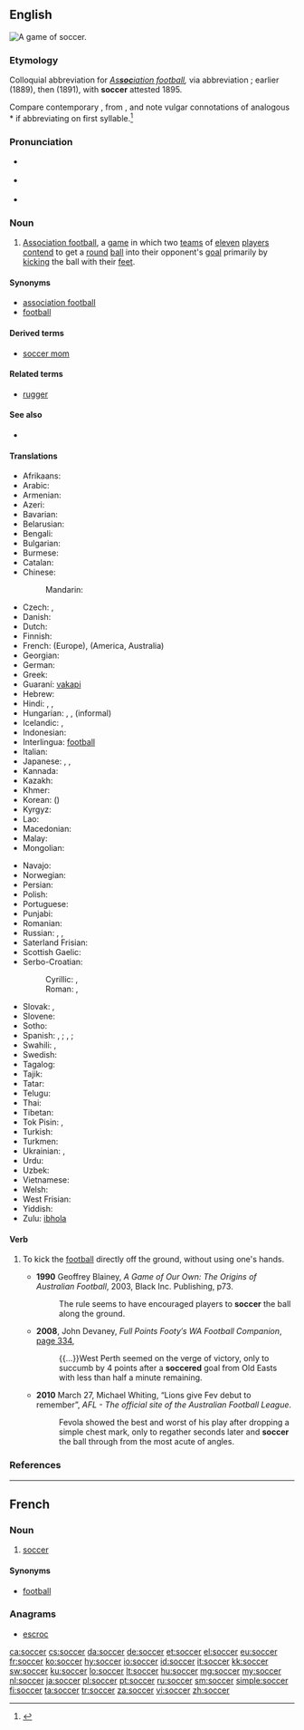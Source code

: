 {{also|socker}}

==English==
[[Image:FIFA World Cup 2006 - SWE vs. PAR.jpg|thumb|right|A game of soccer.]]
{{wikipedia}}

===Etymology===
Colloquial abbreviation for ''[[association football|As'''soc'''iation football]],'' via abbreviation {{term|assoc.|Assoc.|lang=en}}{{suffix||er|ss=7|t2=(slang suffix)}}; earlier {{term|socca|lang=en}} (1889), then {{term|socker|lang=en}} (1891), with '''soccer''' attested 1895.

Compare contemporary {{term|rugger|lang=en}}, from {{term|Rugby|lang=en}}, and note vulgar connotations of analogous *{{term||asser}} if abbreviating on first syllable.<ref>{{R:Online Etymology Dictionary}}</ref>

===Pronunciation===
* {{a|UK}} {{IPA|/ˈsɒk.əː/}} {{X-SAMPA|/"sQk@/}}
* {{a|US}} {{IPA|/ˈsɑk.ɚ/}} {{X-SAMPA|/"sAk@`/}}
* {{rhymes|ɒkə(r)}}

===Noun===
{{en-noun|-}}

# {{chiefly|North America|Australia|Ireland|New Zealand|South Africa}} [[association football|Association football]], a [[game]] in which two [[team]]s of [[eleven]] [[player]]s [[contend]] to get a [[round]] [[ball]] into their opponent's [[goal]] primarily by [[kick]]ing the ball with their [[foot|feet]].

====Synonyms====
* [[association football]] {{qualifier|UK}}
* [[football]] {{qualifier|ambiguous; this term may also refer to: American football, Australian Rules football, Canadian football, Gaelic football, Rugby League, Rugby Union}}

====Derived terms====
* [[soccer mom]]

====Related terms====
* [[rugger]]

====See also====
* {{pedialite|Association football}}

====Translations====
{{trans-top|soccer}}
* Afrikaans: {{t+|af|sokker|xs=Afrikaans}}
* Arabic: {{t-|ar|كرة القدم|f|tr=kúrat al-qádam}}
* Armenian: {{t+|hy|ֆուտբոլ|tr=futbol}}
* Azeri: {{t+|az|futbol|xs=Azeri}}
* Bavarian: {{tø|bar|Fuaßboi}}
* Belarusian: {{t+|be|футбол|m|tr=futból|sc=Cyrl}}
* Bengali: {{t-|bn|ফুটবল|tr=phuţbôl|sc=Beng}}
* Bulgarian: {{t-|bg|футбол|m|tr=futból|sc=Cyrl}}
* Burmese: {{t+|my|ဘောလုံး|tr=bo: loun:|sc=Mymr}}
* Catalan: {{t+|ca|futbol|m}}
* Chinese:
*: Mandarin: {{t+|cmn|足球|tr=zúqiú|sc=Hani}}
* Czech: {{t+|cs|fotbal|m}}, {{t+|cs|kopaná|f}}
* Danish: {{t+|da|fodbold|c}}
* Dutch: {{t+|nl|voetbal|n}}
* Finnish: {{t+|fi|jalkapallo}}
* French: {{t+|fr|football|m}} (Europe), {{t+|fr|soccer|m}} (America, Australia)
* Georgian: {{t-|ka|ფეხბურთი|tr=p'exburt'i|sc=Geor|xs=Georgian}}
* German: {{t+|de|Fußball|m}}
* Greek: {{t+|el|ποδόσφαιρο|n|tr=podósfairo}}
* Guaraní: [[vakapi]]
* Hebrew: {{t+|he|כדורגל|m|alt=כַּדּוּרֶגֶל|tr=kadurégel}}
* Hindi: {{t-|hi|फ़ुटबॉल|tr=fuṭbol|xs=Hindi}}, {{t-|hi|फ़ुटबाल|tr=fuṭbāl, fuṭbol|xs=Hindi}}, {{t-|hi|फुटबॉल|tr=phuṭbol|xs=Hindi}}
* Hungarian: {{t+|hu|labdarúgás}}, {{t+|hu|futball}}, {{t+|hu|foci}} (informal)
* Icelandic: {{t+|is|fótbolti|m}}, {{t-|is|knattspyrna|f}}
* Indonesian: {{t+|id|sepakbola|xs=Indonesian}}
* Interlingua: [[football]]
* Italian: {{t+|it|calcio|m}}
* Japanese: {{t+|ja|サッカー|tr=sakkā}}, {{t+|ja|蹴球|tr=しゅうきゅう, shūkyū}} {{qualifier|rare}}, {{qualifier|UK}} {{t-|ja|フットボール|tr=futtobōru|sc=Jpan}}
* Kannada: {{t-|kn|ಸಾಕರ್|sc=Knda}}
* Kazakh: {{t|kk|футбол|tr=futbol|sc=Cyrl}}
* Khmer: {{t-|km|កីឡាបាល់ទាត់|tr=kəylaa bal toat|sc=Khmr}}
* Korean: {{t+|ko|축구|tr=chukgu|sc=Hang}} ({{t+|ko|蹴球|sc=Hani}})
* Kyrgyz: {{t-|ky|футбол|tr=futbol|sc=Cyrl}}
* Lao: {{t-|lo|ຟຸດບານ|tr=fūt baːn|sc=Laoo}}
* Macedonian: {{t-|mk|фудбал|m|tr=fúdbal}}
* Malay: {{t+|ms|bola sepak|xs=Malay}}
* Mongolian: {{t+|mn|хөлбөмбөг|tr=hölbömbög|sc=Cyrl}}
{{trans-mid}}
* Navajo: {{tø|nv|jooł nabíznítaałí}}
* Norwegian: {{t+|no|fotball|m}}
* Persian: {{t+|fa|فوتبال|tr=futbâl|xs=Persian}}
* Polish: {{t+|pl|piłka nożna|f}}
* Portuguese: {{t+|pt|futebol|m}}
* Punjabi: {{t-|pa|ਫੁਟਬਾਲ|sc=Guru}}
* Romanian: {{t+|ro|fotbal|n}}
* Russian: {{t+|ru|футбол|m|tr=futból}}, {{qualifier|rare, US, Australia}} {{t-|ru|соккер|m|tr=sókker|sc=Cyrl}}, {{qualifier|rare, neologism}} {{t-|ru|ногомяч|m|tr=nogomjáč|sc=Cyrl}}
* Saterland Frisian: {{tø|stq|Foutbal}}
* Scottish Gaelic: {{t-|gd|ball-coise|m|xs=Scottish Gaelic}}
* Serbo-Croatian:
*: Cyrillic: {{t-|sh|фудбал|m|sc=Cyrl}}, {{t-|sh|ногомет|m|sc=Cyrl}}
*: Roman: {{t-|sh|fudbal|m}}, {{t-|sh|nogomet|m}}
* Slovak: {{t-|sk|futbal|m}}, {{t-|sk|fotbal|m}}
* Slovene: {{t+|sl|nogomet|m}}
* Sotho: {{t-|st|bolo|xs=Sotho}}
* Spanish: {{t+|es|fútbol|m}}, {{qualifier|Mexico}} {{t+|es|futbol}}; {{t+|es|balompié|m}}, {{t-|es|balón-pie|m}}; {{qualifier|Mexico}} {{t+|es|pambol}}
* Swahili: {{t+|sw|soka|xs=Swahili}},  {{t+|sw|kandanda|xs=Swahili}}
* Swedish: {{t+|sv|fotboll|c}}
* Tagalog: {{t-|tl|putbol}}
* Tajik: {{t-|tg|футбол|tr=futbol|sc=Cyrl}}
* Tatar: {{t-|tt|футбол|tr=futbol|sc=Cyrl}}
* Telugu: {{t-|te|ఫుట్ బాల్|sc=Telu}}
* Thai: {{t+|th|ฟุตบอล|tr=fóot-bon}}
* Tibetan: {{t-|bo|རྐང་རྩེད་སྤོ་ལོ།|sc=Tibt}}
* Tok Pisin: {{t-|tpi|soka}}, {{t-|tpi|kikbal}}
* Turkish: {{t+|tr|futbol}}
* Turkmen: {{t-|tk|futbol}}
* Ukrainian: {{t-|uk|футбол|m|tr=futból|xs=Ukrainian}}, {{t-|uk|копаний м’яч|m|tr=kópanyj m”jač|xs=Ukrainian}}
* Urdu: {{t-|ur|فٹ بال|tr=fuṭ bāl|xs=Urdu}}
* Uzbek: {{t-|uz|futbol}}
* Vietnamese: {{t+|vi|bóng đá|xs=Vietnamese}}
* Welsh: {{t-|cy|pêl-droed|m}}
* West Frisian: {{t+|fy|fuotbal|xs=West Frisian}} {{u}}
* Yiddish: {{t-|yi|פֿוסבאָל|m|tr=fusbol|xs=Yiddish}}
* Zulu: [[ibhola]]
{{trans-bottom}}

====Verb====
{{en-verb}}

# {{context|[[Australian rules football]]}} To kick the [[football]] directly off the ground, without using one's hands.
#* '''1990''' Geoffrey Blainey, ''A Game of Our Own: The Origins of Australian Football'', 2003, Black Inc. Publishing, p73.
#*: The rule seems to have encouraged players to '''soccer''' the ball along the ground.
#* '''2008''', John Devaney, ''Full Points Footy′s WA Football Companion'', [http://books.google.com.au/books?id=KJVQI-D2Y3IC&pg=PA334&lpg=PA334&dq=%22soccered%22|%22soccering%22+australia+-intitle:%22%22+-inauthor:%22%22&source=bl&ots=bFFj2s1Wqn&sig=j5yD5sD85WtwNUs5qaYg14UfX3E&hl=en&sa=X&ei=vFhXUJ6CJMWZiQfN7YH4Bw&redir_esc=y#v=onepage&q=%22soccered%22|%22soccering%22%20australia%20-intitle%3A%22%22%20-inauthor%3A%22%22&f=false page 334],
#*: {{...}}West Perth seemed on the verge of victory, only to succumb by 4 points after a '''soccered''' goal from Old Easts with less than half a minute remaining.
#* '''2010''' March 27, Michael Whiting, “Lions give Fev debut to remember”, ''AFL - The official site of the Australian Football League''.
#*: Fevola showed the best and worst of his play after dropping a simple chest mark, only to regather seconds later and '''soccer''' the ball through from the most acute of angles.

===References===
<references/>

----

==French==

===Noun===
{{fr-noun-unc|m}}

# {{Quebec|lang=fr}} [[#English|soccer]] {{gloss|[[association football]]}}

====Synonyms====
* [[football#French|football]] {{m}} {{qualifier|European French}}

===Anagrams===
* [[escroc#French|escroc]]

[[ca:soccer]]
[[cs:soccer]]
[[da:soccer]]
[[de:soccer]]
[[et:soccer]]
[[el:soccer]]
[[eu:soccer]]
[[fr:soccer]]
[[ko:soccer]]
[[hy:soccer]]
[[io:soccer]]
[[id:soccer]]
[[it:soccer]]
[[kk:soccer]]
[[sw:soccer]]
[[ku:soccer]]
[[lo:soccer]]
[[lt:soccer]]
[[hu:soccer]]
[[mg:soccer]]
[[my:soccer]]
[[nl:soccer]]
[[ja:soccer]]
[[pl:soccer]]
[[pt:soccer]]
[[ru:soccer]]
[[sm:soccer]]
[[simple:soccer]]
[[fi:soccer]]
[[ta:soccer]]
[[tr:soccer]]
[[za:soccer]]
[[vi:soccer]]
[[zh:soccer]]